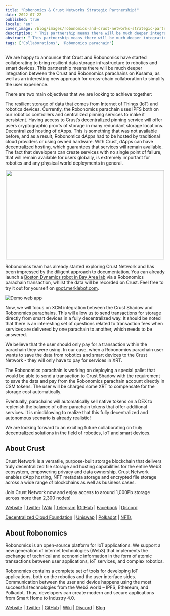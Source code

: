 ```yaml
---
title: "Robonomics & Crust Networks Strategic Partnership!"
date: 2022-07-22
published: true
locale: 'en'
cover_image: /blog/images/robonomics-and-crust-networks-strategic-partnership/cover.png
description: " This partnership means there will be much deeper integration between the Crust and Robonomics parachains on Kusama, as well as an interesting new approach for cross-chain collaboration to simplify the user experience."
abstract: " This partnership means there will be much deeper integration between the Crust and Robonomics parachains on Kusama, as well as an interesting new approach for cross-chain collaboration to simplify the user experience."
tags: ['Collaborations', 'Robonomics parachain']
---
```



We are happy to announce that Crust and Robonomics have started collaborating to bring resilient data storage infrastructure to robotics and smart devices. This partnership means there will be much deeper integration between the Crust and Robonomics parachains on Kusama, as well as an interesting new approach for cross-chain collaboration to simplify the user experience.

There are two main objectives that we are looking to achieve together:

<RoboList>
    <RoboListItem>
        The resilient storage of data that comes from Internet of Things (IoT) and robotics devices. Currently, the Robonomics parachain uses IPFS both on our robotics controllers and centralized pinning services to make it persistent. Having access to Crust’s decentralized pinning service will offer users cryptographic proofs of storage in many redundant storage locations.
    </RoboListItem>
    <RoboListItem>
        Decentralized hosting of dApps. This is something that was not available before, and as a result, Robonomics dApps had to be hosted by traditional cloud providers or using owned hardware. With Crust, dApps can have decentralized hosting, which guarantees that services will remain available. The fact that developers can create services with no single point of failure, that will remain available for users globally, is extremely important for robotics and any physical world deployments in general.
    </RoboListItem>
</RoboList>

<p align="center">
  <img width="500" height="282" src="/blog/images/robonomics-and-crust-networks-strategic-partnership/spot.gif" />
</p>

Robonomics team has already started exploring Crust Network and has been impressed by the diligent approach to documentation. You can already launch a [Boston Dynamics robot in Bay Area lab](https://spot.merklebot.com) via a Robonomics parachain transaction, whilst the data will be recorded on Crust. Feel free to try it out for yourself on [spot.merklebot.com](https://spot.merklebot.com).

![Demo web app](/blog/images/robonomics-and-crust-networks-strategic-partnership/demo.png)

Now, we will focus on XCM integration between the Crust Shadow and Robonomics parachains. This will allow us to send transactions for storage directly from smart devices in a fully decentralized way. It should be noted that there is an interesting set of questions related to transaction fees when services are delivered by one parachain to another, which needs to be answered.

We believe that the user should only pay for a transaction within the parachain they were using. In our case, when a Robonomics parachain user wants to save the data from robotics and smart devices to the Crust Network - they will only have to pay for services in XRT.

The Robonomics parachain is working on deploying a special pallet that would be able to send a transaction to Crust Shadow with the requirement to save the data and pay from the Robonomics parachain account directly in CSM tokens.  The user will be charged some XRT to compensate for the storage cost automatically.

Eventually, parachains will automatically sell native tokens on a DEX to replenish the balance of other parachain tokens that offer additional services. It is mindblowing to realize that this fully decentralized and autonomous scenario is already realistic!

We are looking forward to an exciting future collaborating on truly decentralized solutions in the field of robotics, IoT and smart devices.

## About Crust

Crust Network is a versatile, purpose-built storage blockchain that delivers truly decentralized file storage and hosting capabilities for the entire Web3 ecosystem, empowering privacy and data ownership. Crust Network enables dApp hosting, NFT metadata storage and encrypted file storage across a wide range of blockchains as well as business cases.

Join Crust Network now and enjoy access to around 1,000Pb storage across more than 2,300 nodes!

[Website](https://crust.network/) | [Twitter](https://twitter.com/CommunityCrust) |[Wiki](https://wiki.crust.network/) | [Telegram](https://t.me/CrustNetwork) |[GitHub](https://github.com/crustio) | [Facebook](https://www.facebook.com/CrustNetwork/) | [Discord](https://discord.gg/wjDDpb5)

[Decentralized Cloud Foundation](https://decloudf.com/) | [Uniswap](https://medium.com/crustnetwork/decentralized-uniswap-interface-hosting-on-ipfs-18a78d1209ac) | [Polkadot](https://dotapps.io/) | [NFTs](https://medium.com/@bluna.io/bluna-future-of-metaverse-b7fc96fcff6a)

## About Robonomics

Robonomics is an open-source platform for IoT applications. We support a new generation of internet technologies (Web3) that implements the exchange of technical and economic information in the form of atomic transactions between user applications, IoT services, and complex robotics.

Robonomics contains a complete set of tools for developing IoT applications, both on the robotics and the user interface sides. Communication between the user and device happens using the most successful technologies from the Web3 world – IPFS, Ethereum, and Polkadot. Thus, developers can create modern and secure applications from Smart Home to Industry 4.0.

[Website](https://robonomics.network) | [Twitter](https://twitter.com/AIRA_Robonomics) | [GitHub](https://github.com/airalab/) | [Wiki](https://wiki.robonomics.network/en/) | [Discord](https://discord.gg/PuBEDkTzSx) | [Blog](https://robonomics.network/blog/)
